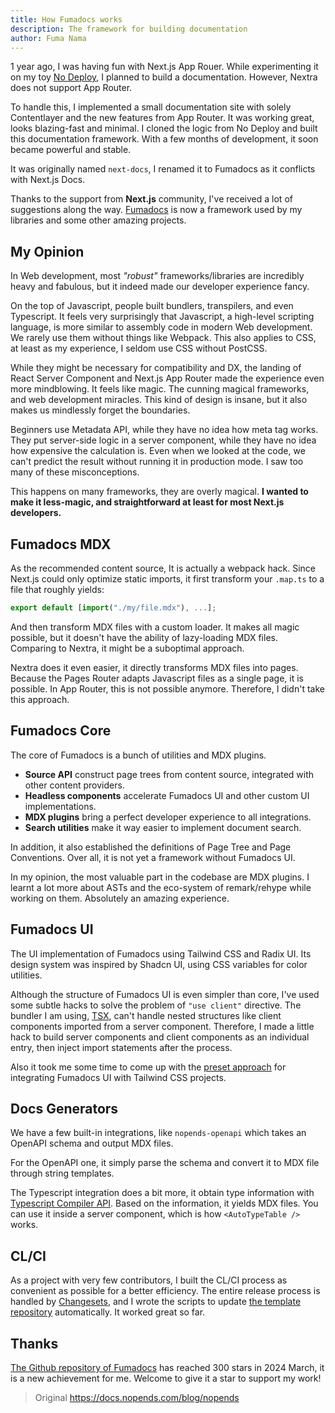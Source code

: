 ```yaml
---
title: How Fumadocs works
description: The framework for building documentation
author: Fuma Nama
---
```


1 year ago, I was having fun with Next.js App Rouer.
While experimenting it on my toy [No Deploy](https://nodeploy-neon.vercel.app), I planned to build a documentation.
However, Nextra does not support App Router.

To handle this, I implemented a small documentation site with solely Contentlayer and the new features from App Router.
It was working great, looks blazing-fast and minimal.
I cloned the logic from No Deploy and built this documentation framework.
With a few months of development, it soon became powerful and stable.

It was originally named `next-docs`, I renamed it to Fumadocs as it conflicts with Next.js Docs.

Thanks to the support from **Next.js** community, I've received a lot of suggestions along the way.
[Fumadocs](https://docs.nopends.com) is now a framework used by my libraries and some other amazing projects.

## My Opinion

In Web development, most _"robust"_ frameworks/libraries are incredibly heavy and fabulous, but it indeed made our developer experience fancy.

On the top of Javascript, people built bundlers, transpilers, and even Typescript.
It feels very surprisingly that Javascript, a high-level scripting language, is more similar to assembly code in modern Web development.
We rarely use them without things like Webpack. This also applies to CSS, at least as my experience, I seldom use CSS without PostCSS.

While they might be necessary for compatibility and DX, the landing of React Server Component and Next.js App Router made the experience even more mindblowing.
It feels like magic. The cunning magical frameworks, and web development miracles.
This kind of design is insane, but it also makes us mindlessly forget the boundaries.

Beginners use Metadata API, while they have no idea how meta tag works.
They put server-side logic in a server component, while they have no idea how expensive the calculation is.
Even when we looked at the code, we can't predict the result without running it in production mode.
I saw too many of these misconceptions.

This happens on many frameworks, they are overly magical.
**I wanted to make it less-magic, and straightforward at least for most Next.js developers.**

## Fumadocs MDX

As the recommended content source, It is actually a webpack hack.
Since Next.js could only optimize static imports, it first transform your `.map.ts` to a file that roughly yields:

```ts
export default [import("./my/file.mdx"), ...];
```

And then transform MDX files with a custom loader. It makes all magic possible, but it doesn't have the ability of lazy-loading MDX files.
Comparing to Nextra, it might be a suboptimal approach.

Nextra does it even easier, it directly transforms MDX files into pages. Because the Pages Router adapts Javascript files as a single page, it is possible.
In App Router, this is not possible anymore. Therefore, I didn't take this approach.

## Fumadocs Core

The core of Fumadocs is a bunch of utilities and MDX plugins.

- **Source API** construct page trees from content source, integrated with other content providers.
- **Headless components** accelerate Fumadocs UI and other custom UI implementations.
- **MDX plugins** bring a perfect developer experience to all integrations.
- **Search utilities** make it way easier to implement document search.

In addition, it also established the definitions of Page Tree and Page Conventions.
Over all, it is not yet a framework without Fumadocs UI.

In my opinion, the most valuable part in the codebase are MDX plugins.
I learnt a lot more about ASTs and the eco-system of remark/rehype while working on them.
Absolutely an amazing experience.

## Fumadocs UI

The UI implementation of Fumadocs using Tailwind CSS and Radix UI.
Its design system was inspired by Shadcn UI, using CSS variables for color utilities.

Although the structure of Fumadocs UI is even simpler than core, I've used some subtle hacks to solve the problem of `"use client"` directive.
The bundler I am using, [TSX](https://github.com/privatenumber/tsx), can't handle nested structures like client components imported from a server component.
Therefore, I made a little hack to build server components and client components as an individual entry, then inject import statements after the process.

Also it took me some time to come up with the [preset approach](https://docs.nopends.com/docs/ui/theme#docsui-plugin) for integrating Fumadocs UI with Tailwind CSS projects.

## Docs Generators

We have a few built-in integrations, like `nopends-openapi` which takes an OpenAPI schema and output MDX files.

For the OpenAPI one, it simply parse the schema and convert it to MDX file through string templates.

The Typescript integration does a bit more, it obtain type information with [Typescript Compiler API](https://github.com/Microsoft/TypeScript/wiki/Using-the-Compiler-API). Based on the information, it yields MDX files.
You can use it inside a server component, which is how `<AutoTypeTable />` works.

## CL/CI

As a project with very few contributors, I built the CL/CI process as convenient as possible for a better efficiency.
The entire release process is handled by [Changesets](https://github.com/changesets/changesets), and I wrote the scripts to update [the template repository](https://github.com/nopends/nopends-ui-template) automatically.
It worked great so far.

## Thanks

[The Github repository of Fumadocs](https://github.com/nopends/nopends) has reached 300 stars in 2024 March, it is a new achievement for me.
Welcome to give it a star to support my work!

> Original
> https://docs.nopends.com/blog/nopends
